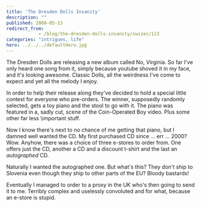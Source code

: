 ```yaml
---
title: 'The Dresden Dolls Insanity'
description: ""
published: 2008-05-13
redirect_from: 
            - /blog/the-dresden-dolls-insanity/swizec/113
categories: "intrigues, life"
hero: ../../../defaultHero.jpg
---
```

The Dresden Dolls are releasing a new album called No, Virginia. So far I&#x27;ve only heard one song from it, simply because youtube shoved it in my face, and it&#x27;s looking awesome. Classic Dolls, all the weirdness I&#x27;ve come to expect and yet all the melody I enjoy.

In order to help their release along they&#x27;ve decided to hold a special little contest for everyone who pre-orders. The winner, supposedly randomly selected, gets a toy piano and the stool to go with it. The piano was featured in a, sadly cut, scene of the Coin-Operated Boy video. Plus some other far less \\important stuff.

Now I know there&#x27;s next to no chance of me getting that piano, but I damned well wanted the CD. My first purchased CD since ... err ... 2000? Wow. Anyhow, there was a choice of three e-stores to order from. One offers just the CD, another a CD and a discount t-shirt and the last an _autographed_ CD.

Naturally I wanted the autographed one. But what&#x27;s this? They don&#x27;t ship to Slovenia even though they ship to other parts of the EU? Bloody bastards!

Eventually I managed to order to a proxy in the UK who&#x27;s then going to send it to me. Terribly complex and uselessly convoluted and for what, because an e-store is stupid.